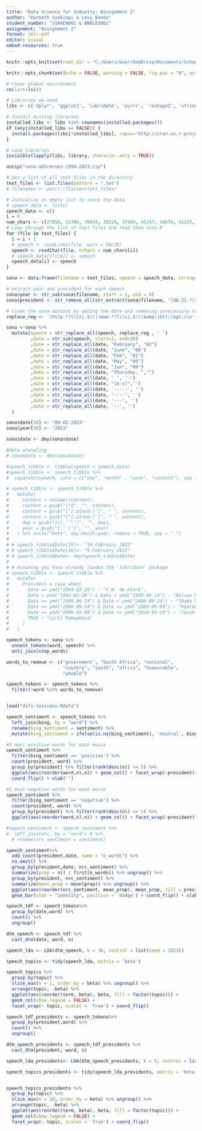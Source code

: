 ```yaml
---
title: "Data Science for Industry: Assignment 2"
author: "Kenneth Ssekimpi & Levy Banda"
student_number: "SSKKEN001 & BNDLEV001"
assignment: "Assignment 2"
format: jmlr-pdf
editor: visual
embed-resources: true
---
```


```r

knitr::opts_knit$set(root.dir = "C:/Users/User/OneDrive/Documents/School/2023/Masters/STA5073Z/Assignments/Assignment 2/ds4l-assignment-2/data/")

knitr::opts_chunk$set(echo = FALSE, warning = FALSE, fig.pos = "H", out.extra = "")

```

```r
# Clear global environment
rm(list=ls())

# Libraries we need
libs <- c('dplyr', 'ggplot2', 'lubridate', 'purrr', 'reshape2', 'stringr', 'text2vec', 'tidyr', 'tidytext', 'topicmodels', 'tm', 'wordcloud')

# Install missing libraries
installed_libs <- libs %in% rownames(installed.packages())
if (any(installed_libs == FALSE)) {
  install.packages(libs[!installed_libs], repos='http://cran.us.r-project.org')
}

# Load libraries
invisible(lapply(libs, library, character.only = TRUE))
```

```r
unzip("sona-addresses-1994-2023.zip")
```

```r
# Get a list of all text files in the directory
text_files <- list.files(pattern = ".txt")
# filenames <- purrr::flatten(text_files)

# Initialize an empty list to store the data
# speech_data <- list()
speech_data <- c()
i = 0
num_chars <- c(27050, 12786, 39019, 39524, 37489, 45247, 34674, 41225, 37552, 41719, 50544, 58284, 34590, 39232, 54635, 48643, 48641, 44907, 31101, 47157, 26384, 33281, 33376, 36006, 29403, 36233, 32860, 32464, 35981, 33290, 42112, 56960, 47910, 43352, 52972, 52972)
# Loop through the list of text files and read them into R
for (file in text_files) {
  i = i + 1
  # speech <- readLines(file, warn = FALSE)
  speech <- readChar(file, nchars = num_chars[i])
  # speech_data[[file]] <- speech
  speech_data[i] <- speech
}

sona <- data.frame(filename = text_files, speech = speech_data, stringsAsFactors = FALSE)

# extract year and president for each speech
sona$year <- str_sub(sona$filename, start = 1, end = 4)
sona$president <- str_remove_all(str_extract(sona$filename, "[dA-Z].*\\."), "\\.")

# clean the sona dataset by adding the date and removing unnecessary text
replace_reg <- '(http.*?(\\s|.$))|(www.*?(\\s|.$))|&amp;|&lt;|&gt;|\n'

sona <-sona %>%
  mutate(speech = str_replace_all(speech, replace_reg , ' ')
         ,date = str_sub(speech, start=1, end=30)
         ,date = str_replace_all(date, "February", "02")
         ,date = str_replace_all(date, "June", "06")
         ,date = str_replace_all(date, "Feb", "02")
         ,date = str_replace_all(date, "May", "05")
         ,date = str_replace_all(date, "Jun", "06")
         ,date = str_replace_all(date, "Thursday, ","")
         ,date = str_replace_all(date, ' ', '-')        
         ,date = str_replace_all(date, "[A-z]",'')
         ,date = str_replace_all(date, '-----', '')
         ,date = str_replace_all(date, '----', '')
         ,date = str_replace_all(date, '---', '')
         ,date = str_replace_all(date, '--', '')
  )

sona$date[36] <- "09-02-2023"
sona$year[36] <- "2023"

sona$date <- dmy(sona$date)

```

```r
#data wrangling
# sona$date <- dmy(sona$date)

#speech_tibble <- tibble(speech = speech_data)
#speech_tibble <- speech_tibble %>%
#  separate(speech, into = c("day", "month" , "year", "content"), sep = " ",fill= "right", extra = "merge")

# speech_tibble <- speech_tibble %>%
#   mutate(
#     content = tolower(content),
#     content = gsub("\\d", "", content),
#     content = gsub("[^[:alnum:]']", " ", content),
#     content = gsub("[^[:alnum:]']", " ", content),
#     day = gsub("[c(,'’\"]", "", day),
#     year = gsub("[,'’\"]", "", year)
#   ) %>% unite("Date", day:month:year, remove = TRUE, sep = " ")
# 
# # speech_tibble$Date[35]<- "10 February 2022"
# # speech_tibble$Date[36]<- "9 February 2022"
# # speech_tibble$Date<- dmy(speech_tibble$Date)
# 
# # Assuming you have already loaded the 'lubridate' package
# speech_tibble <- speech_tibble %>%
#   mutate(
#     President = case_when(
#       Date == ymd("1994-02-28") ~ "F.W. de Klerk",
#       Date > ymd("1994-02-28") & Date < ymd("1999-06-14") ~ "Nelson Mandela",
#       Date >= ymd("1999-06-14") & Date < ymd("2008-09-24") ~ "Thabo Mbeki",
#       Date >= ymd("2008-09-24") & Date <= ymd("2009-05-09") ~ "Kgalema Motlanthe",
#       Date >= ymd("2009-05-09") & Date <= ymd("2018-02-14") ~ "Jacob Zuma",
#       TRUE ~ "Cyril Ramaphosa"
#     )
#   )

speech_tokens <- sona %>%
  unnest_tokens(word, speech) %>%
  anti_join(stop_words)

words_to_remove <- c("government", "South Africa", "national",
                     "country", "south", "africa", "honourable", 
                     "people")

speech_tokens <- speech_tokens %>%
  filter(!word %in% words_to_remove)


load("dsfi-lexicons.Rdata")

```

```r
speech_sentiment <- speech_tokens %>% 
  left_join(bing, by = "word") %>%
  rename(bing_sentiment = sentiment) %>%
  mutate(bing_sentiment = ifelse(is.na(bing_sentiment), 'neutral', bing_sentiment))

#5 most positive words for each movie
speech_sentiment %>%
  filter(bing_sentiment == 'positive') %>%
  count(president, word) %>%
  group_by(president) %>% filter(rank(desc(n)) <= 5) %>%
  ggplot(aes(reorder(word,n),n)) + geom_col() + facet_wrap(~president)+
  coord_flip() + xlab('')

#5 most negative words for each movie
speech_sentiment %>%
  filter(bing_sentiment == 'negative') %>%
  count(president, word) %>%
  group_by(president) %>% filter(rank(desc(n)) <= 5) %>%
  ggplot(aes(reorder(word,n),n)) + geom_col() + facet_wrap(~president) + coord_flip() + xlab('')

```

```r
#speech_sentiment <- speech_sentiment %>% 
#  left_join(nrc, by = "word") # %>%
  # rename(nrc_sentiment = sentiment) 

speech_sentiment%>%
  add_count(president,date, name = "n_words") %>%
  na.omit() %>%
  group_by(president,date, nrc_sentiment) %>%
  summarize(prop = n() / first(n_words)) %>% ungroup() %>%
  group_by(president, nrc_sentiment) %>%
  summarize(mean_prop = mean(prop)) %>% ungroup() %>%
  ggplot(aes(reorder(nrc_sentiment, mean_prop), mean_prop, fill = president)) + 
  geom_bar(stat = "identity", position = 'dodge') + coord_flip() + xlab('')
```

```r
speech_tdf <- speech_tokens%>%
  group_by(date,word) %>%
  count() %>%  
  ungroup() 

dtm_speech <- speech_tdf %>% 
  cast_dtm(date, word, n)

speech_lda <- LDA(dtm_speech, k = 36, control = list(seed = 2023))

speech_topics <- tidy(speech_lda, matrix = 'beta')

speech_topics %>%
  group_by(topic) %>%
  slice_max(n = 1, order_by = beta) %>% ungroup() %>%
  arrange(topic, -beta) %>%
  ggplot(aes(reorder(term, beta), beta, fill = factor(topic))) +
  geom_col(show.legend = FALSE) +
  facet_wrap(~ topic, scales = 'free') + coord_flip()

```

```r
speech_tdf_presidents <- speech_tokens%>%
  group_by(president,word) %>%
  count() %>%  
  ungroup() 

dtm_speech_presidents <- speech_tdf_presidents %>% 
  cast_dtm(president, word, n)

speech_lda_presidents<- LDA(dtm_speech_presidents, k = 5, control = list(seed = 2023))

speech_topics_presidents <- tidy(speech_lda_presidents, matrix = 'beta')


speech_topics_presidents %>%
  group_by(topic) %>%
  slice_max(n = 20, order_by = beta) %>% ungroup() %>%
  arrange(topic, -beta) %>%
  ggplot(aes(reorder(term, beta), beta, fill = factor(topic))) +
  geom_col(show.legend = FALSE) +
  facet_wrap(~ topic, scales = 'free') + coord_flip()
```
